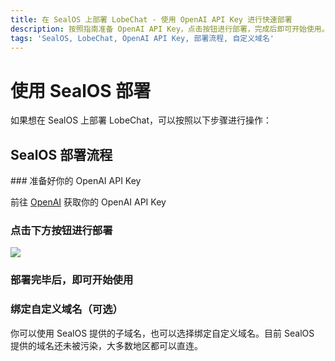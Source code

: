 ```yaml
---
title: 在 SealOS 上部署 LobeChat - 使用 OpenAI API Key 进行快速部署
description: 按照指南准备 OpenAI API Key，点击按钮进行部署，完成后即可开始使用。选择绑定自定义域名或使用 SealOS 提供的子域名。
tags: 'SealOS, LobeChat, OpenAI API Key, 部署流程, 自定义域名'
---
```


# 使用 SealOS 部署

如果想在 SealOS 上部署 LobeChat，可以按照以下步骤进行操作：

## SealOS 部署流程

<Steps>
  ### 准备好你的 OpenAI API Key

  前往 [OpenAI](https://platform.openai.com/account/api-keys) 获取你的 OpenAI API Key

  ### 点击下方按钮进行部署

  [![][deploy-button-image]][deploy-link]

  ### 部署完毕后，即可开始使用

  ### 绑定自定义域名（可选）

  你可以使用 SealOS 提供的子域名，也可以选择绑定自定义域名。目前 SealOS 提供的域名还未被污染，大多数地区都可以直连。
</Steps>

[deploy-button-image]: https://raw.githubusercontent.com/labring-actions/templates/main/Deploy-on-Sealos.svg
[deploy-link]: https://cloud.sealos.io/?openapp=system-template%3FtemplateName%3Dlobe-chat
